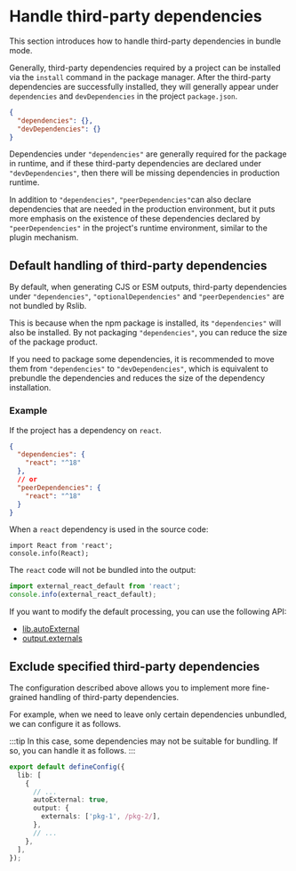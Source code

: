 # Handle third-party dependencies

This section introduces how to handle third-party dependencies in bundle mode.

Generally, third-party dependencies required by a project can be installed via the `install` command in the package manager. After the third-party dependencies are successfully installed, they will generally appear under `dependencies` and `devDependencies` in the project `package.json`.

```json title="package.json"
{
  "dependencies": {},
  "devDependencies": {}
}
```

Dependencies under `"dependencies"` are generally required for the package in runtime, and if these third-party dependencies are declared under `"devDependencies"`, then there will be missing dependencies in production runtime.

In addition to `"dependencies"`, `"peerDependencies"`can also declare dependencies that are needed in the production environment, but it puts more emphasis on the existence of these dependencies declared by `"peerDependencies"` in the project's runtime environment, similar to the plugin mechanism.

## Default handling of third-party dependencies

By default, when generating CJS or ESM outputs, third-party dependencies under `"dependencies"`, `"optionalDependencies"` and `"peerDependencies"` are not bundled by Rslib.

This is because when the npm package is installed, its `"dependencies"` will also be installed. By not packaging `"dependencies"`, you can reduce the size of the package product.

If you need to package some dependencies, it is recommended to move them from `"dependencies"` to `"devDependencies"`, which is equivalent to prebundle the dependencies and reduces the size of the dependency installation.

### Example

If the project has a dependency on `react`.

```json title="package.json"
{
  "dependencies": {
    "react": "^18"
  },
  // or
  "peerDependencies": {
    "react": "^18"
  }
}
```

When a `react` dependency is used in the source code:

```tsx title="src/index.ts"
import React from 'react';
console.info(React);
```

The `react` code will not be bundled into the output:

```js title="dist/index.js"
import external_react_default from 'react';
console.info(external_react_default);
```

If you want to modify the default processing, you can use the following API:

- [lib.autoExternal](/config/lib/auto-external)
- [output.externals](/config/rsbuild/output#outputexternals)

## Exclude specified third-party dependencies

The configuration described above allows you to implement more fine-grained handling of third-party dependencies.

For example, when we need to leave only certain dependencies unbundled, we can configure it as follows.

:::tip
In this case, some dependencies may not be suitable for bundling. If so, you can handle it as follows.
:::

```ts
export default defineConfig({
  lib: [
    {
      // ...
      autoExternal: true,
      output: {
        externals: ['pkg-1', /pkg-2/],
      },
      // ...
    },
  ],
});
```
